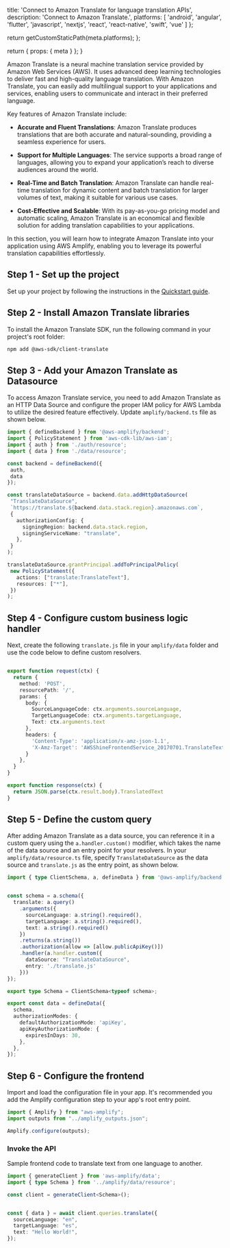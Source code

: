 
  title: 'Connect to Amazon Translate for language translation APIs',
  description:
    'Connect to Amazon Translate.',
  platforms: [
    'android',
    'angular',
    'flutter',
    'javascript',
    'nextjs',
    'react',
    'react-native',
    'swift',
    'vue'
  ]
};

  return getCustomStaticPath(meta.platforms);
};

  return {
    props: {
      meta
    }
  };
}

Amazon Translate is a neural machine translation service provided by Amazon Web Services (AWS). It uses advanced deep learning technologies to deliver fast and high-quality language translation. With Amazon Translate, you can easily add multilingual support to your applications and services, enabling users to communicate and interact in their preferred language.

Key features of Amazon Translate include:

- **Accurate and Fluent Translations**: Amazon Translate produces translations that are both accurate and natural-sounding, providing a seamless experience for users.

- **Support for Multiple Languages**: The service supports a broad range of languages, allowing you to expand your application’s reach to diverse audiences around the world.

- **Real-Time and Batch Translation**: Amazon Translate can handle real-time translation for dynamic content and batch translation for larger volumes of text, making it suitable for various use cases.

- **Cost-Effective and Scalable**: With its pay-as-you-go pricing model and automatic scaling, Amazon Translate is an economical and flexible solution for adding translation capabilities to your applications.

In this section, you will learn how to integrate Amazon Translate into your application using AWS Amplify, enabling you to leverage its powerful translation capabilities effortlessly.

## Step 1 - Set up the project

Set up your project by following the instructions in the [Quickstart guide](/[platform]/start/quickstart/).

## Step 2 - Install Amazon Translate libraries
To install the Amazon Translate SDK, run the following command in your project's root folder:

```bash title="Terminal" showLineNumbers={false}
npm add @aws-sdk/client-translate
```

## Step 3 - Add your Amazon Translate as Datasource

 To access Amazon Translate service, you need to add Amazon Translate as an HTTP Data Source and configure the proper IAM policy for AWS Lambda to utilize the desired feature effectively. Update `amplify/backend.ts` file as shown below.

 ```ts title="amplify/backend.ts"
import { defineBackend } from '@aws-amplify/backend';
import { PolicyStatement } from 'aws-cdk-lib/aws-iam';
import { auth } from './auth/resource';
import { data } from './data/resource';

const backend = defineBackend({
  auth,
  data
});

const translateDataSource = backend.data.addHttpDataSource(
  "TranslateDataSource",
  `https://translate.${backend.data.stack.region}.amazonaws.com`,
  {
    authorizationConfig: {
      signingRegion: backend.data.stack.region,
      signingServiceName: "translate",
    },
  }
);

translateDataSource.grantPrincipal.addToPrincipalPolicy(
  new PolicyStatement({
    actions: ["translate:TranslateText"],
    resources: ["*"],
  })
);
```
## Step 4 - Configure custom business logic handler

Next, create the following `translate.js` file in your `amplify/data` folder and use the code below to define custom resolvers.

```ts title="amplify/data/translate.js"

export function request(ctx) {
  return {
    method: 'POST',
    resourcePath: '/',
    params: {
      body: {
        SourceLanguageCode: ctx.arguments.sourceLanguage,
        TargetLanguageCode: ctx.arguments.targetLanguage,
        Text: ctx.arguments.text
      },
      headers: {
        'Content-Type': 'application/x-amz-json-1.1',
        'X-Amz-Target': 'AWSShineFrontendService_20170701.TranslateText'
      }
    },
  }
}

export function response(ctx) {
  return JSON.parse(ctx.result.body).TranslatedText
}

```

## Step 5 - Define the custom query

After adding Amazon Translate as a data source, you can reference it in a custom query using the `a.handler.custom()` modifier, which takes the name of the data source and an entry point for your resolvers. In your `amplify/data/resource.ts` file, specify `TranslateDataSource` as the data source and `translate.js` as the entry point, as shown below.

```ts title="amplify/data/resource.ts"
import { type ClientSchema, a, defineData } from '@aws-amplify/backend';


const schema = a.schema({
  translate: a.query()
    .arguments({
      sourceLanguage: a.string().required(),
      targetLanguage: a.string().required(),
      text: a.string().required()
    })
    .returns(a.string())
    .authorization(allow => [allow.publicApiKey()])
    .handler(a.handler.custom({
      dataSource: "TranslateDataSource",
      entry: './translate.js'
    }))
});

export type Schema = ClientSchema<typeof schema>;

export const data = defineData({
  schema,
  authorizationModes: {
    defaultAuthorizationMode: 'apiKey',
    apiKeyAuthorizationMode: {
      expiresInDays: 30,
    },
  },
});

```

## Step 6 - Configure the frontend

Import and load the configuration file in your app. It's recommended you add the Amplify configuration step to your app's root entry point.

``` ts title="main.tsx"
import { Amplify } from "aws-amplify";
import outputs from "../amplify_outputs.json";

Amplify.configure(outputs);
```
### Invoke the API

Sample frontend code to translate text from one language to another.

```ts
import { generateClient } from 'aws-amplify/data';
import { type Schema } from '../amplify/data/resource';

const client = generateClient<Schema>();


const { data } = await client.queries.translate({
  sourceLanguage: "en",
  targetLanguage: "es",
  text: "Hello World!",
});
```
